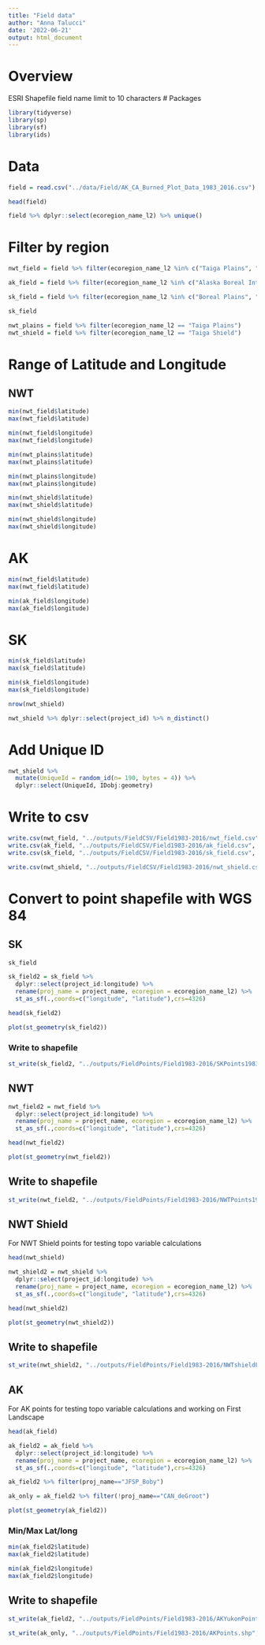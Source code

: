 ```yaml
---
title: "Field data"
author: "Anna Talucci"
date: '2022-06-21'
output: html_document
---
```



# Overview


ESRI Shapefile field name limit to 10 characters
# Packages

```r
library(tidyverse)
library(sp)
library(sf)
library(ids)
```

# Data

```r
field = read.csv("../data/Field/AK_CA_Burned_Plot_Data_1983_2016.csv")
```

```r
head(field)
```
```r
field %>% dplyr::select(ecoregion_name_l2) %>% unique()
```

# Filter by region

```r
nwt_field = field %>% filter(ecoregion_name_l2 %in% c("Taiga Plains", "Taiga Shield"))
```

```r
ak_field = field %>% filter(ecoregion_name_l2 %in% c("Alaska Boreal Interior", "Boreal Cordillera"))
```

```r
sk_field = field %>% filter(ecoregion_name_l2 %in% c("Boreal Plains", "Softwood Shield"))
```

```r
sk_field
```

```r
nwt_plains = field %>% filter(ecoregion_name_l2 == "Taiga Plains")
nwt_shield = field %>% filter(ecoregion_name_l2 == "Taiga Shield")
```
# Range of Latitude and Longitude

## NWT
```r
min(nwt_field$latitude)
max(nwt_field$latitude)
```

```r
min(nwt_field$longitude)
max(nwt_field$longitude)
```

```r
min(nwt_plains$latitude)
max(nwt_plains$latitude)
```

```r
min(nwt_plains$longitude)
max(nwt_plains$longitude)
```
```r
min(nwt_shield$latitude)
max(nwt_shield$latitude)
```

```r
min(nwt_shield$longitude)
max(nwt_shield$longitude)
```

# AK
```r
min(nwt_field$latitude)
max(nwt_field$latitude)
```

```r
min(ak_field$longitude)
max(ak_field$longitude)
```

# SK
```r
min(sk_field$latitude)
max(sk_field$latitude)
```

```r
min(sk_field$longitude)
max(sk_field$longitude)
```
```r
nrow(nwt_shield)
```


```r
nwt_shield %>% dplyr::select(project_id) %>% n_distinct()
```

# Add Unique ID

```r
nwt_shield %>% 
  mutate(UniqueId = random_id(n= 190, bytes = 4)) %>%
  dplyr::select(UniqueId, IDobj:geometry)
```

# Write to csv
```r
write.csv(nwt_field, "../outputs/FieldCSV/Field1983-2016/nwt_field.csv", row.names=FALSE)
write.csv(ak_field, "../outputs/FieldCSV/Field1983-2016/ak_field.csv", row.names=FALSE)
write.csv(sk_field, "../outputs/FieldCSV/Field1983-2016/sk_field.csv", row.names=FALSE)
```

```r
write.csv(nwt_shield, "../outputs/FieldCSV/Field1983-2016/nwt_shield.csv", row.names=FALSE)
```

# Convert to point shapefile with WGS 84 

## SK
```r
sk_field

```

```r
sk_field2 = sk_field %>% 
  dplyr::select(project_id:longitude) %>%
  rename(proj_name = project_name, ecoregion = ecoregion_name_l2) %>%
  st_as_sf(.,coords=c("longitude", "latitude"),crs=4326)
```

```r
head(sk_field2)
```

```r
plot(st_geometry(sk_field2))
```

### Write to shapefile

```r
st_write(sk_field2, "../outputs/FieldPoints/Field1983-2016/SKPoints1983-2016.shp", driver="ESRI Shapefile")
```


## NWT 
```r
nwt_field2 = nwt_field %>% 
  dplyr::select(project_id:longitude) %>%
  rename(proj_name = project_name, ecoregion = ecoregion_name_l2) %>%
  st_as_sf(.,coords=c("longitude", "latitude"),crs=4326)
```

```r
head(nwt_field2)
```

```r
plot(st_geometry(nwt_field2))
```

## Write to shapefile

```r
st_write(nwt_field2, "../outputs/FieldPoints/Field1983-2016/NWTPoints1983-2016.shp", driver="ESRI Shapefile")
```


## NWT Shield
For NWT Shield points for testing topo variable calculations
```r
head(nwt_shield) 
```

```r
nwt_shield2 = nwt_shield %>% 
  dplyr::select(project_id:longitude) %>%
  rename(proj_name = project_name, ecoregion = ecoregion_name_l2) %>%
  st_as_sf(.,coords=c("longitude", "latitude"),crs=4326)
```

```r
head(nwt_shield2)
```

```r
plot(st_geometry(nwt_shield2))
```

## Write to shapefile

```r
st_write(nwt_shield2, "../outputs/FieldPoints/Field1983-2016/NWTshieldPoints.shp", driver="ESRI Shapefile")
```


## AK 
For AK points for testing topo variable calculations and working on First Landscape
```r
head(ak_field) 
```

```r
ak_field2 = ak_field %>% 
  dplyr::select(project_id:longitude) %>%
  rename(proj_name = project_name, ecoregion = ecoregion_name_l2) %>%
  st_as_sf(.,coords=c("longitude", "latitude"),crs=4326)
```


```r
ak_field2 %>% filter(proj_name=="JFSP_Boby")
```
```r
ak_only = ak_field2 %>% filter(!proj_name=="CAN_deGroot")
```

```r
plot(st_geometry(ak_field2))
```
### Min/Max Lat/long
```r
min(ak_field2$latitude)
max(ak_field2$latitude)
```

```r
min(ak_field2$longitude)
max(ak_field2$longitude)
```

## Write to shapefile

```r
st_write(ak_field2, "../outputs/FieldPoints/Field1983-2016/AKYukonPoints.shp", driver="ESRI Shapefile")
```

```r
st_write(ak_only, "../outputs/FieldPoints/Field1983-2016/AKPoints.shp", driver="ESRI Shapefile")
```